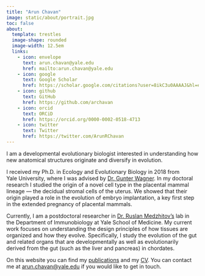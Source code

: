 ```yaml
---
title: "Arun Chavan" 
image: static/about/portrait.jpg
toc: false
about:
  template: trestles
  image-shape: rounded
  image-width: 12.5em
  links:
    - icon: envelope
      text: arun.chavan@yale.edu
      href: mailto:arun.chavan@yale.edu
    - icon: google
      text: Google Scholar
      href: https://scholar.google.com/citations?user=8ikC3u0AAAAJ&hl=en
    - icon: github
      text: GitHub
      href: https://github.com/archavan
    - icon: orcid
      text: ORCiD
      href: https://orcid.org/0000-0002-0518-4713
    - icon: twitter
      text: Twitter
      href: https://twitter.com/ArunRChavan
---
```


I am a developmental evolutionary biologist interested in understanding how new anatomical structures originate and diversify in evolution.

I received my Ph.D. in Ecology and Evolutionary Biology in 2018 from Yale University, where I was advised by [Dr. Gunter Wagner](https://eeb.yale.edu/people/faculty/gunter-wagner). In my doctoral research I studied the origin of a novel cell type in the placental mammal lineage — the decidual stromal cells of the uterus. We showed that their origin played a role in the evolution of embryo implantation, a key first step in the extended pregnancy of placental mammals.

Currently, I am a postdoctoral researcher in [Dr. Ruslan Medzhitov’s](https://medicine.yale.edu/immuno/people/ruslan_medzhitov.profile) lab in the Department of Immunobiology at Yale School of Medicine. My current work focuses on understanding the design principles of how tissues are organized and how they evolve. Specifically, I study the evolution of the gut and related organs that are developmentally as well as evolutionarily derived from the gut (such as the liver and pancreas) in chordates. 

On this website you can find my [publications](publications.html) and my [CV](cv.html). You can contact me at [arun.chavan@yale.edu](mailto:arun.chavan@yale.edu) if you would like to get in touch.
